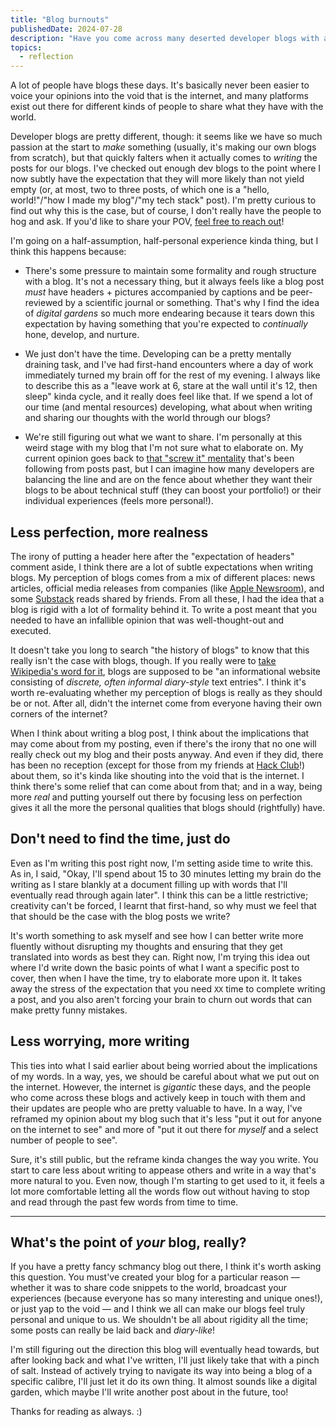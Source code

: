 ```yaml
---
title: "Blog burnouts"
publishedDate: 2024-07-28
description: "Have you come across many deserted developer blogs with a countable-on-one-hand number of posts?"
topics: 
  - reflection
---
```



A lot of people have blogs these days. It's basically never been easier to voice your opinions into the void that is the internet, and many platforms exist out there for different kinds of people to share what they have with the world. 

Developer blogs are pretty different, though: it seems like we have so much passion at the start to _make_ something (usually, it's making our own blogs from scratch), but that quickly falters when it actually comes to _writing_ the posts for our blogs. I've checked out enough dev blogs to the point where I now subtly have the expectation that they will more likely than not yield empty (or, at most, two to three posts, of which one is a "hello, world!"/"how I made my blog"/"my tech stack" post). I'm pretty curious to find out why this is the case, but of course, I don't really have the people to hog and ask. If you'd like to share your POV, [feel free to reach out](mailto:hey@arash.codes?subject=Re:%20Blog%20burnouts)!

I'm going on a half-assumption, half-personal experience kinda thing, but I think this happens because:

* There's some pressure to maintain some formality and rough structure with a blog. It's not a necessary thing, but it always feels like a blog post _must_ have headers + pictures accompanied by captions and be peer-reviewed by a scientific journal or something. That's why I find the idea of _digital gardens_ so much more endearing because it tears down this expectation by having something that you're expected to _continually_ hone, develop, and nurture.

* We just don't have the time. Developing can be a pretty mentally draining task, and I've had first-hand encounters where a day of work immediately turned my brain off for the rest of my evening. I always like to describe this as a "leave work at 6, stare at the wall until it's 12, then sleep" kinda cycle, and it really does feel like that. If we spend a lot of our time (and mental resources) developing, what about when writing and sharing our thoughts with the world through our blogs?

* We're still figuring out what we want to share. I'm personally at this weird stage with my blog that I'm not sure what to elaborate on. My current opinion goes back to [that "screw it" mentality](/posts/2022-in-review#gaining-more-self-confidence-to-try-new-things) that's been following from posts past, but I can imagine how many developers are balancing the line and are on the fence about whether they want their blogs to be about technical stuff (they can boost your portfolio!) or their individual experiences (feels more personal!).

## Less perfection, more realness

The irony of putting a header here after the "expectation of headers" comment aside, I think there are a lot of subtle expectations when writing blogs. My perception of blogs comes from a mix of different places: news articles, official media releases from companies (like [Apple Newsroom](https://www.apple.com/newsroom/)), and some [Substack](https://substack.com) reads shared by friends. From all these, I had the idea that a blog is rigid with a lot of formality behind it. To write a post meant that you needed to have an infallible opinion that was well-thought-out and executed.

It doesn't take you long to search "the history of blogs" to know that this really isn't the case with blogs, though. If you really were to [take Wikipedia's word for it](https://xkcd.com/285), blogs are supposed to be "an informational website consisting of _discrete, often informal diary-style_ text entries". I think it's worth re-evaluating whether my perception of blogs is really as they should be or not. After all, didn't the internet come from everyone having their own corners of the internet?

When I think about writing a blog post, I think about the implications that may come about from my posting, even if there's the irony that no one will really check out my blog and their posts anyway. And even if they did, there has been no reception (except for those from my friends at [Hack Club](https://hackclub.com)!) about them, so it's kinda like shouting into the void that is the internet. I think there's some relief that can come about from that; and in a way, being more _real_ and putting yourself out there by focusing less on perfection gives it all the more the personal qualities that blogs should (rightfully) have.

## Don't need to find the time, just do

Even as I'm writing this post right now, I'm setting aside time to write this. As in, I said, "Okay, I'll spend about 15 to 30 minutes letting my brain do the writing as I stare blankly at a document filling up with words that I'll eventually read through again later". I think this can be a little restrictive; creativity can't be forced, I learnt that first-hand, so why must we feel that that should be the case with the blog posts we write?

It's worth something to ask myself and see how I can better write more fluently without disrupting my thoughts and ensuring that they get translated into words as best they can. Right now, I'm trying this idea out where I'd write down the basic points of what I want a specific post to cover, then when I have the time, try to elaborate more upon it. It takes away the stress of the expectation that you need `XX` time to complete writing a post, and you also aren't forcing your brain to churn out words that can make pretty funny mistakes.

## Less worrying, more writing

This ties into what I said earlier about being worried about the implications of my words. In a way, yes, we should be careful about what we put out on the internet. However, the internet is _gigantic_ these days, and the people who come across these blogs and actively keep in touch with them and their updates are people who are pretty valuable to have. In a way, I've reframed my opinion about my blog such that it's less "put it out for anyone on the internet to see" and more of "put it out there for _myself_ and a select number of people to see".

Sure, it's still public, but the reframe kinda changes the way you write. You start to care less about writing to appease others and write in a way that's more natural to you. Even now, though I'm starting to get used to it, it feels a lot more comfortable letting all the words flow out without having to stop and read through the past few words from time to time.

---

## What's the point of _your_ blog, really?

If you have a pretty fancy schmancy blog out there, I think it's worth asking this question. You must've created your blog for a particular reason — whether it was to share code snippets to the world, broadcast your experiences (because everyone has so many interesting and unique ones!), or just yap to the void — and I think we all can make our blogs feel truly personal and unique to us. We shouldn't be all about rigidity all the time; some posts can really be laid back and _diary-like_!

I'm still figuring out the direction this blog will eventually head towards, but after looking back and what I've written, I'll just likely take that with a pinch of salt. Instead of actively trying to navigate its way into being a blog of a specific calibre, I'll just let it do its own thing. It almost sounds like a digital garden, which maybe I'll write another post about in the future, too!

Thanks for reading as always. :)